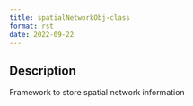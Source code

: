```yaml
--- 
title: spatialNetworkObj-class 
format: rst 
date: 2022-09-22 
--- 
```


## Description

Framework to store spatial network information


